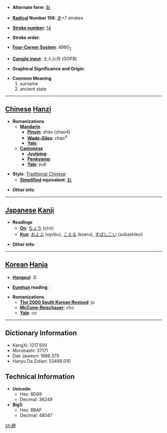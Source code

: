 * '''Alternate form''': [[赵]]

* '''[[Wiktionary:Chinese radical index| Radical]] Number 156''': [[Wiktionary:Chinese radical index 走|走]]+7 strokes

* '''[[Wiktionary:Chinese total strokes index|Stroke number]]''': [[Wiktionary:Chinese total strokes index 14|14]]

* '''Stroke order''': 

* '''[[Wiktionary:Chinese four corner index|Four-Corner System]]''': 4980<sub>2</sub>

* '''[[Wiktionary:Chinese Cangjie index|Cangjie input]]''': 土人火月 (GOFB)

* '''Graphical Significance and Origin''': 

* '''Common Meaning'''
*#surname
*# ancient state


----

== [[Chinese]] [[Hanzi]] ==

* '''Romanizations'''
** '''[[Mandarin]]'''
*** '''[[Pinyin]]''': zhào (zhao4)
*** '''[[Wade-Giles]]''': chao<sup>4</sup>
*** '''[[Yale]]''': 
** '''[[Cantonese]]'''
*** '''[[Jyutping]]''':
*** '''[[Penkyamp]]''': 
*** '''[[Yale]]''': jiu6

* '''Style''': [[Traditional Chinese]] 
** '''[[Simplified Chinese|Simplified]] equivalent''': [[赵]]

* '''Other info''': 

----

== [[Japanese]] [[Kanji]] ==

* '''Readings'''
** '''[[On]]''': [[ちょう]] (chō)
** '''[[Kun]]''': [[およぶ]] (oyobu), [[こえる]] (koeru), [[すばしこい]] (subashikoi)

* '''Other info''':  

----

== [[Korean]] [[Hanja]] ==

* '''[[Hangeul]]''': 조

* '''[[Eumhun]] reading''': 

* '''Romanizations'''
** '''[[The 2000 South Korean Revised Romanization|The 2000 South Korean Revised]]''': jo
** '''[[McCune-Reischauer]]''': cho
** '''[[Yale]]''': co

----

== Dictionary Information ==

* KangXi: 1217.500
* Morobashi: 37171
* Dae Jaweon: 1686.370
* Hanyu Da Zidian: 53488.010

== Technical Information ==

* '''Unicode''':
** Hex: 8D99
** Decimal: 36249
* '''Big5''':
** Hex: BBAF
** Decimal: 48047

[[zh:趙]]